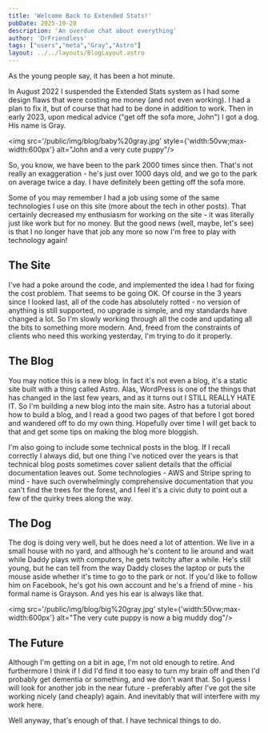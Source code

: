 ```yaml
---
title: 'Welcome Back to Extended Stats!'
pubDate: 2025-10-28
description: 'An overdue chat about everything'
author: 'DrFriendless'
tags: ["users","meta","Gray","Astro"]
layout: ../../layouts/BlogLayout.astro
---
```

As the young people say, it has been a hot minute.

In August 2022 I suspended the Extended Stats system as I had some design flaws that were costing me money (and not even working).
I had a plan to fix it, but of course that had to be done in addition to work.
Then in early 2023, upon medical advice ("get off the sofa more, John") I got a dog.
His name is Gray.

<img src='/public/img/blog/baby%20gray.jpg'
     style={'width:50vw;max-width:600px'}
     alt="John and a very cute puppy"/>

So, you know, we have been to the park 2000 times since then.
That's not really an exaggeration - he's just over 1000 days old, and we go to the park on average twice a day.
I have definitely been getting off the sofa more.

Some of you may remember I had a job using some of the same technologies I use on this site (more about the tech in other posts).
That certainly decreased my enthusiasm for working on the site - it was literally just like work but for no money.
But the good news (well, maybe, let's see) is that I no longer have that job any more so now I'm free to play with technology again!

## The Site

I've had a poke around the code, and implemented the idea I had for fixing the cost problem.
That seems to be going OK.
Of course in the 3 years since I looked last, all of the code has absolutely rotted - no version of anything is still supported,
no upgrade is simple, and my standards have changed a lot.
So I'm slowly working through all the code and updating all the bits to something more modern.
And, freed from the constraints of clients who need this working yesterday, I'm trying to do it properly.

## The Blog

You may notice this is a new blog.
In fact it's not even a blog, it's a static site built with a thing called Astro.
Alas, WordPress is one of the things that has changed in the last few years, and as it turns out I STILL REALLY HATE IT.
So I'm building a new blog into the main site.
Astro has a tutorial about how to build a blog, and I read a good two pages of that before I got bored and wandered off to do my own thing.
Hopefully over time I will get back to that and get some tips on making the blog more bloggish.

I'm also going to include some technical posts in the blog.
If I recall correctly I always did, but one thing I've noticed over the years is that technical blog posts sometimes cover salient details that the official documentation leaves out.
Some technologies - AWS and Stripe spring to mind - have such overwhelmingly comprehensive documentation that you can't find the trees for the forest, and I feel it's a civic duty to point out a few of the quirky trees along the way.

## The Dog

The dog is doing very well, but he does need a lot of attention.
We live in a small house with no yard, and although he's content to lie around and wait while Daddy plays with computers, he gets twitchy after a while.
He's still young, but he can tell from the way Daddy closes the laptop or puts the mouse aside whether it's time to go to the park or not.
If you'd like to follow him on Facebook, he's got his own account and he's a friend of mine - his formal name is Grayson.
And yes his ear is always like that.

<img src='/public/img/blog/big%20gray.jpg'
     style={'width:50vw;max-width:600px'}
     alt="The very cute puppy is now a big muddy dog"/>

## The Future

Although I'm getting on a bit in age, I'm not old enough to retire.
And furthermore I think if I did I'd find it too easy to turn my brain off and then I'd probably get dementia or something, and we don't want that.
So I guess I will look for another job in the near future - preferably after I've got the site working nicely (and cheaply) again.
And inevitably that will interfere with my work here.

Well anyway, that's enough of that.
I have technical things to do.